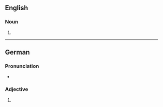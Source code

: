 ==English==

===Noun===
{{head|en|noun form}}

# {{plural of|en|acidophile}}

----

==German==

===Pronunciation===
* {{audio|de|De-acidophiles.ogg|Audio}}

===Adjective===
{{head|de|adjective form}}

# {{de-adj form of|acidophil}}